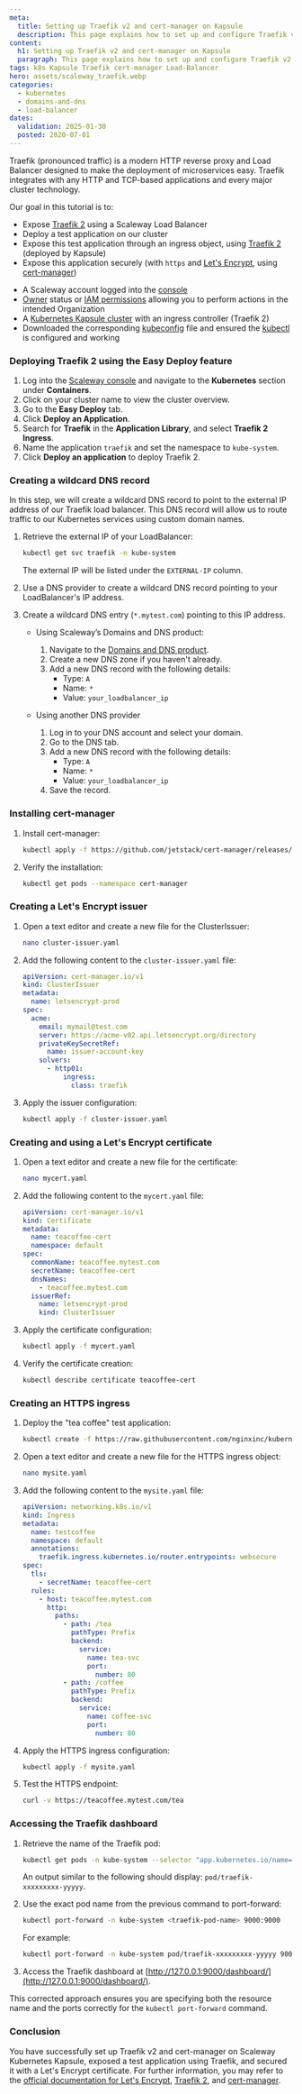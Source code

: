 ```yaml
---
meta:
  title: Setting up Traefik v2 and cert-manager on Kapsule
  description: This page explains how to set up and configure Traefik v2 and cert-manager on Kapsule
content:
  h1: Setting up Traefik v2 and cert-manager on Kapsule
  paragraph: This page explains how to set up and configure Traefik v2 and cert-manager on Kapsule
tags: k8s Kapsule Traefik cert-manager Load-Balancer
hero: assets/scaleway_traefik.webp
categories:
  - kubernetes
  - domains-and-dns
  - load-balancer
dates:
  validation: 2025-01-30
  posted: 2020-07-01
---
```

Traefik (pronounced traffic) is a modern HTTP reverse proxy and Load Balancer designed to make the deployment of microservices easy. Traefik integrates with any HTTP and TCP-based applications and every major cluster technology.

Our goal in this tutorial is to:

- Expose [Traefik 2](https://doc.traefik.io/traefik/v2.2/) using a Scaleway Load Balancer
- Deploy a test application on our cluster
- Expose this test application through an ingress object, using [Traefik 2](https://doc.traefik.io/traefik/v2.2/) (deployed by Kapsule)
- Expose this application securely (with `https` and [Let's Encrypt](https://letsencrypt.org/), using [cert-manager](https://github.com/jetstack/cert-manager/))

<Macro id="requirements" />

- A Scaleway account logged into the [console](https://console.scaleway.com)
- [Owner](/iam/concepts/#owner) status or [IAM permissions](/iam/concepts/#permission) allowing you to perform actions in the intended Organization
- A [Kubernetes Kapsule cluster](/kubernetes/how-to/create-cluster/) with an ingress controller (Traefik 2)
- Downloaded the corresponding [kubeconfig](/kubernetes/how-to/edit-cluster/) file and ensured the [kubectl](/kubernetes/how-to/connect-cluster-kubectl/) is configured and working


### Deploying Traefik 2 using the Easy Deploy feature

1. Log into the [Scaleway console](https://console.scaleway.com/) and navigate to the **Kubernetes** section under **Containers**.
2. Click on your cluster name to view the cluster overview.
3. Go to the **Easy Deploy** tab.
4. Click **Deploy an Application**.
5. Search for **Traefik**  in the **Application Library**, and select **Traefik 2 Ingress**.
6. Name the application `traefik` and set the namespace to `kube-system`.
7. Click **Deploy an application** to deploy Traefik 2.

### Creating a wildcard DNS record

In this step, we will create a wildcard DNS record to point to the external IP address of our Traefik load balancer. This DNS record will allow us to route traffic to our Kubernetes services using custom domain names.

1. Retrieve the external IP of your LoadBalancer:
    ```sh
    kubectl get svc traefik -n kube-system
    ```
    The external IP will be listed under the `EXTERNAL-IP` column.

2. Use a DNS provider to create a wildcard DNS record pointing to your LoadBalancer's IP address.

3. Create a wildcard DNS entry (`*.mytest.com`) pointing to this IP address.

    - Using Scaleway’s Domains and DNS product:
        1. Navigate to the [Domains and DNS product](https://console.scaleway.com/domains/external/).
        2. Create a new DNS zone if you haven't already.
        3. Add a new DNS record with the following details:
            - Type: `A`
            - Name: `*`
            - Value: `your_loadbalancer_ip`

    - Using another DNS provider
        1. Log in to your DNS account and select your domain.
        2. Go to the DNS tab.
        3. Add a new DNS record with the following details:
            - Type: `A`
            - Name: `*`
            - Value: `your_loadbalancer_ip`
        4. Save the record.

### Installing cert-manager

1. Install cert-manager:
    ```sh
    kubectl apply -f https://github.com/jetstack/cert-manager/releases/download/v1.0.0/cert-manager.yaml
    ```
2. Verify the installation:
    ```sh
    kubectl get pods --namespace cert-manager
    ```

### Creating a Let's Encrypt issuer

1. Open a text editor and create a new file for the ClusterIssuer:
    ```sh
    nano cluster-issuer.yaml
    ```
2. Add the following content to the `cluster-issuer.yaml` file:
    ```yaml
    apiVersion: cert-manager.io/v1
    kind: ClusterIssuer
    metadata:
      name: letsencrypt-prod
    spec:
      acme:
        email: mymail@test.com
        server: https://acme-v02.api.letsencrypt.org/directory
        privateKeySecretRef:
          name: issuer-account-key
        solvers:
          - http01:
              ingress:
                class: traefik
    ```
3. Apply the issuer configuration:
    ```sh
    kubectl apply -f cluster-issuer.yaml
    ```

### Creating and using a Let's Encrypt certificate

1. Open a text editor and create a new file for the certificate:
    ```sh
    nano mycert.yaml
    ```
2. Add the following content to the `mycert.yaml` file:
    ```yaml
    apiVersion: cert-manager.io/v1
    kind: Certificate
    metadata:
      name: teacoffee-cert
      namespace: default
    spec:
      commonName: teacoffee.mytest.com
      secretName: teacoffee-cert
      dnsNames:
        - teacoffee.mytest.com
      issuerRef:
        name: letsencrypt-prod
        kind: ClusterIssuer
    ```
3. Apply the certificate configuration:
    ```sh
    kubectl apply -f mycert.yaml
    ```
4. Verify the certificate creation:
    ```sh
    kubectl describe certificate teacoffee-cert
    ```

### Creating an HTTPS ingress

1. Deploy the "tea coffee" test application:
    ```sh
    kubectl create -f https://raw.githubusercontent.com/nginxinc/kubernetes-ingress/main/examples/ingress-resources/complete-example/cafe.yaml

2. Open a text editor and create a new file for the HTTPS ingress object:
    ```sh
    nano mysite.yaml
    ```
3. Add the following content to the `mysite.yaml` file:
    ```yaml
    apiVersion: networking.k8s.io/v1
    kind: Ingress
    metadata:
      name: testcoffee
      namespace: default
      annotations:
        traefik.ingress.kubernetes.io/router.entrypoints: websecure
    spec:
      tls:
        - secretName: teacoffee-cert
      rules:
        - host: teacoffee.mytest.com
          http:
            paths:
              - path: /tea
                pathType: Prefix
                backend:
                  service:
                    name: tea-svc
                    port:
                      number: 80
              - path: /coffee
                pathType: Prefix
                backend:
                  service:
                    name: coffee-svc
                    port:
                      number: 80
    ```
4. Apply the HTTPS ingress configuration:
    ```sh
    kubectl apply -f mysite.yaml
    ```
5. Test the HTTPS endpoint:
    ```sh
    curl -v https://teacoffee.mytest.com/tea
    ```

### Accessing the Traefik dashboard

1. Retrieve the name of the Traefik pod:
    ```sh
    kubectl get pods -n kube-system --selector "app.kubernetes.io/name=traefik" --output=name
    ```
    An output similar to the following should display: `pod/traefik-xxxxxxxxx-yyyyy`.

2. Use the exact pod name from the previous command to port-forward:
    ```sh
    kubectl port-forward -n kube-system <traefik-pod-name> 9000:9000
    ```
    For example:
    ```sh
    kubectl port-forward -n kube-system pod/traefik-xxxxxxxxx-yyyyy 9000:9000
    ```

3. Access the Traefik dashboard at [http://127.0.0.1:9000/dashboard/](http://127.0.0.1:9000/dashboard/).

This corrected approach ensures you are specifying both the resource name and the ports correctly for the `kubectl port-forward` command.

### Conclusion

You have successfully set up Traefik v2 and cert-manager on Scaleway Kubernetes Kapsule, exposed a test application using Traefik, and secured it with a Let's Encrypt certificate. For further information, you may refer to the [official documentation for Let's Encrypt](https://letsencrypt.org/), [Traefik 2](https://doc.traefik.io/traefik/v2.2/), and [cert-manager](https://cert-manager.io/docs/).
